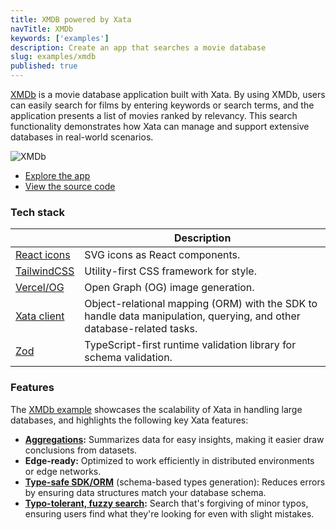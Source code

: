 ```yaml
---
title: XMDB powered by Xata
navTitle: XMDb
keywords: ['examples']
description: Create an app that searches a movie database
slug: examples/xmdb
published: true
---
```


[XMDb](https://xmdb.vercel.app/) is a movie database application built with Xata. By using XMDb, users can easily search for films by entering keywords or search terms, and the application presents a list of movies ranked by relevancy. This search functionality demonstrates how Xata can manage and support extensive databases in real-world scenarios.

![XMDb](images/xmdb.png)

- [Explore the app](https://xmdb.vercel.app/)
- [View the source code](https://github.com/xataio/xmdb)

### Tech stack

|                                                                                                            | Description                                                                                                           |
| ---------------------------------------------------------------------------------------------------------- | --------------------------------------------------------------------------------------------------------------------- |
| [React icons](https://react-icons-kit.vercel.app)                                                          | SVG icons as React components.                                                                                        |
| [TailwindCSS](https://tailwindcss.com)                                                                     | Utility-first CSS framework for style.                                                                                |
| [Vercel/OG](https://vercel.com/docs/concepts/functions/edge-functions/og-image-generation#using-@vercel/o) | Open Graph (OG) image generation.                                                                                     |
| [Xata client](https://xata.io/docs/getting-started/cli)                                                    | Object-relational mapping (ORM) with the SDK to handle data manipulation, querying, and other database-related tasks. |
| [Zod](https://zod.dev)                                                                                     | TypeScript-first runtime validation library for schema validation.                                                    |

### Features

The [XMDb example](https://github.com/xataio/xmdb) showcases the scalability of Xata in handling large databases, and highlights the following key Xata features:

- **[Aggregations](/docs/sdk/aggregate):** Summarizes data for easy insights, making it easier draw conclusions from datasets.
- **Edge-ready:** Optimized to work efficiently in distributed environments or edge networks.
- **[Type-safe SDK/ORM](/docs/sdk/typescript/overview)** (schema-based types generation): Reduces errors by ensuring data structures match your database schema.
- **[Typo-tolerant, fuzzy search](/docs/sdk/search):** Search that's forgiving of minor typos, ensuring users find what they're looking for even with slight mistakes.
